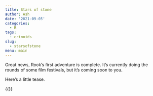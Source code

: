 ```yaml
---
title: Stars of stone
author: Ash
date: '2021-09-05'
categories:
  - R
tags:
  - crinoids
slug:
  - starsofstone
menu: main
---
```


Great news, Rook's first adventure is complete. It's currently doing the rounds of some film festivals, but it's coming soon to you.

Here's a little tease. 


{{<youtube XJTYJk-I1qY>}}